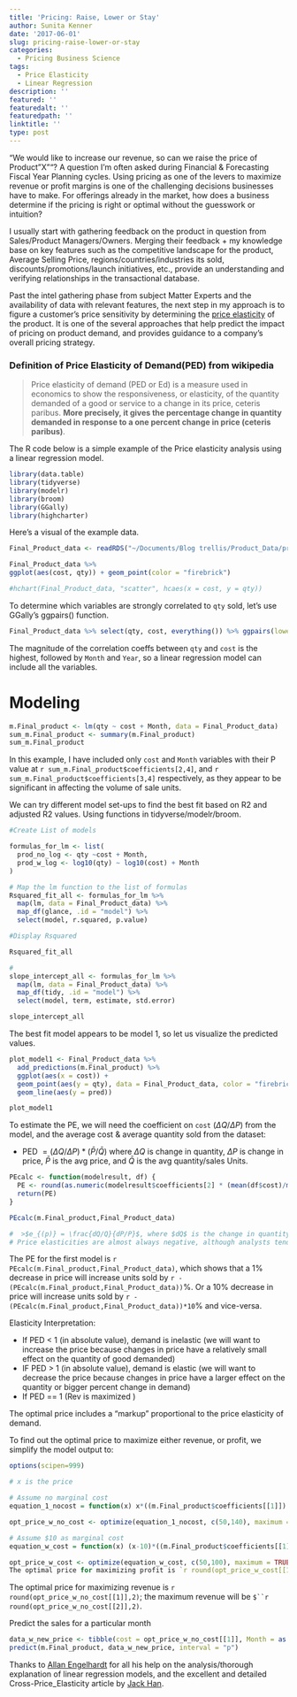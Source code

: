 ```yaml
---
title: 'Pricing: Raise, Lower or Stay'
author: Sunita Kenner
date: '2017-06-01'
slug: pricing-raise-lower-or-stay
categories:
  - Pricing Business Science
tags:
  - Price Elasticity
  - Linear Regression
description: ''
featured: ''
featuredalt: ''
featuredpath: ''
linktitle: ''
type: post
---
```


"We would like to increase our revenue, so can we raise the price of Product "X""? A question I'm often asked during Financial & Forecasting Fiscal Year Planning cycles.  Using pricing as one of the levers to maximize revenue or profit margins is one of the challenging decisions businesses have to make. For offerings already in the market, how does a business determine if the pricing is right or optimal without the guesswork or intuition? 

I usually start with gathering feedback on the product in question from Sales/Product Managers/Owners. Merging their feedback + my knowledge base on key features such as the competitive landscape for the product, Average Selling Price, regions/countries/industries its sold, discounts/promotions/launch initiatives, etc., provide an understanding and verifying relationships in the transactional database.  

Past the intel gathering phase from subject Matter Experts and the availability of data with relevant features, the next step in my approach is to figure a customer's price sensitivity by determining the [price elasticity](https://en.wikipedia.org/wiki/Price_elasticity_of_demand) of the product. It is one of the several approaches that help predict the impact of pricing on product demand, and provides guidance to a company's overall pricing strategy. 

### Definition of Price Elasticity of Demand(PED) from wikipedia

> Price elasticity of demand (PED or Ed) is a measure used in economics to show the responsiveness, or elasticity, of the quantity demanded of a good or service to a change in its price, ceteris paribus.  **More precisely, it gives the percentage change in quantity demanded in response to a one percent change in price (ceteris paribus)**.

The R code below is a simple example of the Price elasticity analysis using a linear regression model.  

```r
library(data.table)
library(tidyverse)
library(modelr)
library(broom)
library(GGally)
library(highcharter)

```
    
Here's a visual of the example data. 

```r

Final_Product_data <- readRDS("~/Documents/Blog trellis/Product_Data/product_data1.rds")

Final_Product_data %>%
ggplot(aes(cost, qty)) + geom_point(color = "firebrick")

#hchart(Final_Product_data, "scatter", hcaes(x = cost, y = qty))

```


To determine which variables are strongly correlated to `qty` sold, let's use GGally's ggpairs() function.  

```r
Final_Product_data %>% select(qty, cost, everything()) %>% ggpairs(lower = "blank")

```

The magnitude of the correlation coeffs between `qty` and `cost` is the highest, followed by `Month` and `Year`, so a linear regression model can include all the variables.  

# Modeling

```r

m.Final_product <- lm(qty ~ cost + Month, data = Final_Product_data)
sum_m.Final_product <- summary(m.Final_product)
sum_m.Final_product

```

In this example, I have included only `cost` and `Month` variables with their P value at `r sum_m.Final_product$coefficients[2,4]`, and
`r sum_m.Final_product$coefficients[3,4]` respectively, as they appear to be significant in affecting the volume of sale units.

We can try different model set-ups to find the best fit based on R2 and adjusted R2 values.  Using functions in tidyverse/modelr/broom.

```r

#Create List of models

formulas_for_lm <- list(
  prod_no_log <- qty ~cost + Month,
  prod_w_log <- log10(qty) ~ log10(cost) + Month
)

# Map the lm function to the list of formulas
Rsquared_fit_all <- formulas_for_lm %>% 
  map(lm, data = Final_Product_data) %>% 
  map_df(glance, .id = "model") %>% 
  select(model, r.squared, p.value)

#Display Rsquared 

Rsquared_fit_all

```


```r
# 
slope_intercept_all <- formulas_for_lm %>% 
  map(lm, data = Final_Product_data) %>% 
  map_df(tidy, .id = "model") %>% 
  select(model, term, estimate, std.error)

slope_intercept_all

```


The best fit model appears to be model 1, so let us visualize the predicted values.

```r
plot_model1 <- Final_Product_data %>% 
  add_predictions(m.Final_product) %>% 
  ggplot(aes(x = cost)) +
  geom_point(aes(y = qty), data = Final_Product_data, color = "firebrick") +
  geom_line(aes(y = pred))

plot_model1

```

To estimate the PE, we will need the coefficient on `cost` $(\Delta Q/\Delta P)$ from the model, and the average cost & average quantity sold from the dataset:

- PED $=(\Delta Q/\Delta P)*(\bar{P}/\bar{Q})$
 where $\Delta Q$ is change in quantity, $\Delta P$ is change in price, $\bar{P}$ is the avg price, and $\bar{Q}$ is
 the avg quantity/sales Units.

```r
PEcalc <- function(modelresult, df) {
  PE <- round(as.numeric(modelresult$coefficients[2] * (mean(df$cost)/mean(df$qty))),2)
  return(PE)
}

PEcalc(m.Final_product,Final_Product_data)

```

```r

#  >$e_{(p)} = \frac{dQ/Q}{dP/P}$, where $dQ$ is the change in quantity $Q$ and $dP$ is the change in price $P$ 
# Price elasticities are almost always negative, although analysts tend to ignore the sign even though this can lead to ambiguity. 

```

The PE for the first model is `r PEcalc(m.Final_product,Final_Product_data)`, which shows that a 1% decrease in price will increase units sold by `r -(PEcalc(m.Final_product,Final_Product_data))`%. Or a 10% decrease in price will increase units sold by `r -(PEcalc(m.Final_product,Final_Product_data))*10`% and vice-versa.

Elasticity Interpretation:

- If PED < 1 (in absolute value), demand is inelastic (we will want to increase the price because changes in price have a relatively small effect on the quantity of good demanded)
- IF PED > 1 (in absolute value), demand is elastic (we will want to decrease the price because changes in price have a larger effect on the quantity or bigger percent change in demand)
- If PED == 1 (Rev is maximized )

The optimal price includes a "markup" proportional to the price elasticity of demand.  

To find out the optimal price to maximize either revenue, or profit, we simplify the model output to:

```r
options(scipen=999)

# x is the price

# Assume no marginal cost
equation_1_nocost = function(x) x*((m.Final_product$coefficients[[1]]) + PEcalc(m.Final_product,Final_Product_data)*x+ (m.Final_product$coefficients[[3]]))

opt_price_w_no_cost <- optimize(equation_1_nocost, c(50,140), maximum = TRUE)

```

```r

# Assume $10 as marginal cost
equation_w_cost = function(x) (x-10)*((m.Final_product$coefficients[[1]]) + PEcalc(m.Final_product,Final_Product_data)*x+ (m.Final_product$coefficients[[3]]))

opt_price_w_cost <- optimize(equation_w_cost, c(50,100), maximum = TRUE)
The optimal price for maximizing profit is `r round(opt_price_w_cost[[1]],2)`; the maximum profit will be `$``r round(opt_price_w_cost[[2]],2)`

```

The optimal price for maximizing revenue is `r round(opt_price_w_no_cost[[1]],2)`; the maximum revenue will be `$``r round(opt_price_w_no_cost[[2]],2)`.  

Predict the sales for a particular month
```r

data_w_new_price <- tibble(cost = opt_price_w_no_cost[[1]], Month = as.IDate("2017-07-01"))
predict(m.Final_product, data_w_new_price, interval = "p")
```

Thanks to [Allan Engelhardt](http://www.cybaea.net/) for all his help on the analysis/thorough explanation of linear regression models, and the excellent and detailed Cross-Price_Elasticity article by [Jack Han](http://www.DataApple.net). 

